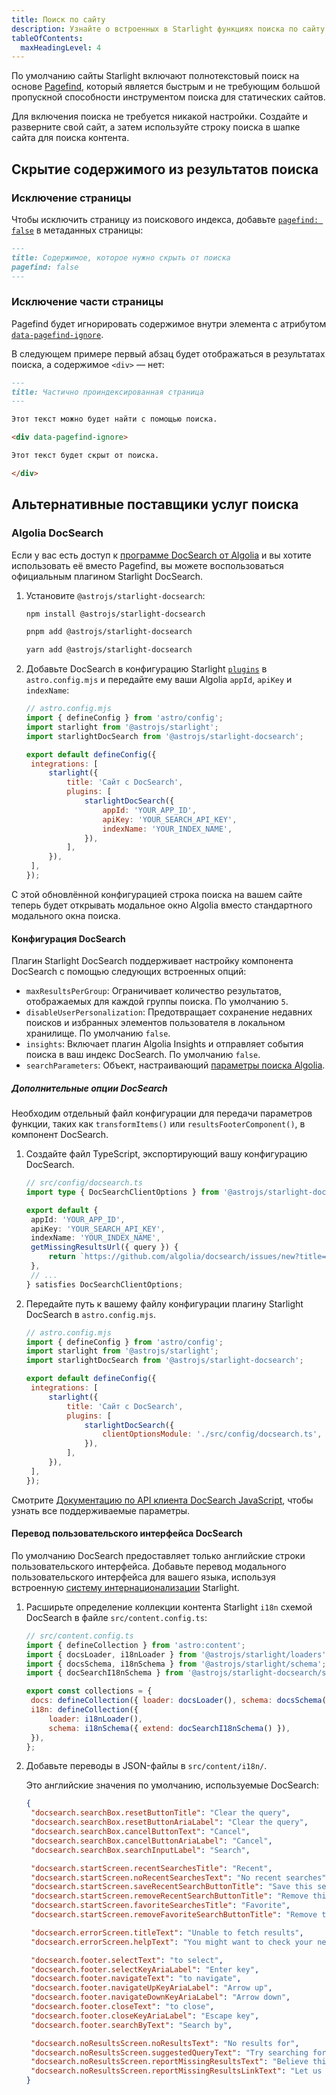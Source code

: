 ```yaml
---
title: Поиск по сайту
description: Узнайте о встроенных в Starlight функциях поиска по сайту и о том, как их настроить.
tableOfContents:
  maxHeadingLevel: 4
---
```



По умолчанию сайты Starlight включают полнотекстовый поиск на основе [Pagefind](https://pagefind.app/), который является быстрым и не требующим большой пропускной способности инструментом поиска для статических сайтов.

Для включения поиска не требуется никакой настройки. Создайте и разверните свой сайт, а затем используйте строку поиска в шапке сайта для поиска контента.

## Скрытие содержимого из результатов поиска

### Исключение страницы

Чтобы исключить страницу из поискового индекса, добавьте [`pagefind: false`](/ru/reference/frontmatter/#pagefind) в метаданных страницы:

```md title="src/content/docs/not-indexed.md" ins={3}
---
title: Содержимое, которое нужно скрыть от поиска
pagefind: false
---
```

### Исключение части страницы

Pagefind будет игнорировать содержимое внутри элемента с атрибутом [`data-pagefind-ignore`](https://pagefind.app/docs/indexing/#removing-individual-elements-from-the-index).

В следующем примере первый абзац будет отображаться в результатах поиска, а содержимое `<div>` — нет:

```md title="src/content/docs/partially-indexed.md" ins="data-pagefind-ignore"
---
title: Частично проиндексированная страница
---

Этот текст можно будет найти с помощью поиска.

<div data-pagefind-ignore>

Этот текст будет скрыт от поиска.

</div>
```

## Альтернативные поставщики услуг поиска

### Algolia DocSearch

Если у вас есть доступ к [программе DocSearch от Algolia](https://docsearch.algolia.com/) и вы хотите использовать её вместо Pagefind, вы можете воспользоваться официальным плагином Starlight DocSearch.

<Steps>

1. Установите `@astrojs/starlight-docsearch`:

   <Tabs syncKey="pkg">

   <TabItem label="npm">

   ```sh
   npm install @astrojs/starlight-docsearch
   ```

   </TabItem>

   <TabItem label="pnpm">

   ```sh
   pnpm add @astrojs/starlight-docsearch
   ```

   </TabItem>

   <TabItem label="Yarn">

   ```sh
   yarn add @astrojs/starlight-docsearch
   ```

   </TabItem>

   </Tabs>

2. Добавьте DocSearch в конфигурацию Starlight [`plugins`](/ru/reference/configuration/#plugins) в `astro.config.mjs` и передайте ему ваши Algolia `appId`, `apiKey` и `indexName`:

   ```js ins={4,10-16}
   // astro.config.mjs
   import { defineConfig } from 'astro/config';
   import starlight from '@astrojs/starlight';
   import starlightDocSearch from '@astrojs/starlight-docsearch';

   export default defineConfig({
   	integrations: [
   		starlight({
   			title: 'Сайт с DocSearch',
   			plugins: [
   				starlightDocSearch({
   					appId: 'YOUR_APP_ID',
   					apiKey: 'YOUR_SEARCH_API_KEY',
   					indexName: 'YOUR_INDEX_NAME',
   				}),
   			],
   		}),
   	],
   });
   ```

</Steps>

С этой обновлённой конфигурацией строка поиска на вашем сайте теперь будет открывать модальное окно Algolia вместо стандартного модального окна поиска.

#### Конфигурация DocSearch

Плагин Starlight DocSearch поддерживает настройку компонента DocSearch с помощью следующих встроенных опций:

- `maxResultsPerGroup`: Ограничивает количество результатов, отображаемых для каждой группы поиска. По умолчанию `5`.
- `disableUserPersonalization`: Предотвращает сохранение недавних поисков и избранных элементов пользователя в локальном хранилище. По умолчанию `false`.
- `insights`: Включает плагин Algolia Insights и отправляет события поиска в ваш индекс DocSearch. По умолчанию `false`.
- `searchParameters`: Объект, настраивающий [параметры поиска Algolia](https://www.algolia.com/doc/api-reference/search-api-parameters/).

##### Дополнительные опции DocSearch

Необходим отдельный файл конфигурации для передачи параметров функции, таких как `transformItems()` или `resultsFooterComponent()`, в компонент DocSearch.

<Steps>

1. Создайте файл TypeScript, экспортирующий вашу конфигурацию DocSearch.

   ```ts
   // src/config/docsearch.ts
   import type { DocSearchClientOptions } from '@astrojs/starlight-docsearch';

   export default {
   	appId: 'YOUR_APP_ID',
   	apiKey: 'YOUR_SEARCH_API_KEY',
   	indexName: 'YOUR_INDEX_NAME',
   	getMissingResultsUrl({ query }) {
   		return `https://github.com/algolia/docsearch/issues/new?title=${query}`;
   	},
   	// ...
   } satisfies DocSearchClientOptions;
   ```

2. Передайте путь к вашему файлу конфигурации плагину Starlight DocSearch в `astro.config.mjs`.

   ```js {11-13}
   // astro.config.mjs
   import { defineConfig } from 'astro/config';
   import starlight from '@astrojs/starlight';
   import starlightDocSearch from '@astrojs/starlight-docsearch';

   export default defineConfig({
   	integrations: [
   		starlight({
   			title: 'Сайт с DocSearch',
   			plugins: [
   				starlightDocSearch({
   					clientOptionsModule: './src/config/docsearch.ts',
   				}),
   			],
   		}),
   	],
   });
   ```

</Steps>

Смотрите [Документацию по API клиента DocSearch JavaScript](https://docsearch.algolia.com/docs/api/), чтобы узнать все поддерживаемые параметры.

#### Перевод пользовательского интерфейса DocSearch

По умолчанию DocSearch предоставляет только английские строки пользовательского интерфейса.
Добавьте перевод модального пользовательского интерфейса для вашего языка, используя встроенную [систему интернационализации](/ru/guides/i18n/#перевод-интерфейса-starlight) Starlight.

<Steps>

1. Расширьте определение коллекции контента Starlight `i18n` схемой DocSearch в файле `src/content.config.ts`:

   ```js ins={5} ins=/{ extend: .+ }/
   // src/content.config.ts
   import { defineCollection } from 'astro:content';
   import { docsLoader, i18nLoader } from '@astrojs/starlight/loaders';
   import { docsSchema, i18nSchema } from '@astrojs/starlight/schema';
   import { docSearchI18nSchema } from '@astrojs/starlight-docsearch/schema';

   export const collections = {
   	docs: defineCollection({ loader: docsLoader(), schema: docsSchema() }),
   	i18n: defineCollection({
   		loader: i18nLoader(),
   		schema: i18nSchema({ extend: docSearchI18nSchema() }),
   	}),
   };
   ```

2. Добавьте переводы в JSON-файлы в `src/content/i18n/`.

   Это английские значения по умолчанию, используемые DocSearch:

   ```json title="src/content/i18n/en.json"
   {
   	"docsearch.searchBox.resetButtonTitle": "Clear the query",
   	"docsearch.searchBox.resetButtonAriaLabel": "Clear the query",
   	"docsearch.searchBox.cancelButtonText": "Cancel",
   	"docsearch.searchBox.cancelButtonAriaLabel": "Cancel",
   	"docsearch.searchBox.searchInputLabel": "Search",

   	"docsearch.startScreen.recentSearchesTitle": "Recent",
   	"docsearch.startScreen.noRecentSearchesText": "No recent searches",
   	"docsearch.startScreen.saveRecentSearchButtonTitle": "Save this search",
   	"docsearch.startScreen.removeRecentSearchButtonTitle": "Remove this search from history",
   	"docsearch.startScreen.favoriteSearchesTitle": "Favorite",
   	"docsearch.startScreen.removeFavoriteSearchButtonTitle": "Remove this search from favorites",

   	"docsearch.errorScreen.titleText": "Unable to fetch results",
   	"docsearch.errorScreen.helpText": "You might want to check your network connection.",

   	"docsearch.footer.selectText": "to select",
   	"docsearch.footer.selectKeyAriaLabel": "Enter key",
   	"docsearch.footer.navigateText": "to navigate",
   	"docsearch.footer.navigateUpKeyAriaLabel": "Arrow up",
   	"docsearch.footer.navigateDownKeyAriaLabel": "Arrow down",
   	"docsearch.footer.closeText": "to close",
   	"docsearch.footer.closeKeyAriaLabel": "Escape key",
   	"docsearch.footer.searchByText": "Search by",

   	"docsearch.noResultsScreen.noResultsText": "No results for",
   	"docsearch.noResultsScreen.suggestedQueryText": "Try searching for",
   	"docsearch.noResultsScreen.reportMissingResultsText": "Believe this query should return results?",
   	"docsearch.noResultsScreen.reportMissingResultsLinkText": "Let us know."
   }
   ```

</Steps>
